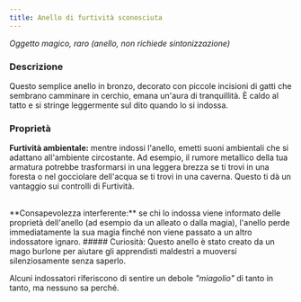 ```yaml
---
title: Anello di furtività sconosciuta
---
```



*Oggetto magico, raro (anello, non richiede sintonizzazione)*

<MaskedImage src="https://cdn.leonardo.ai/users/e9df9e5e-8c47-4d7f-87b3-195ea30587b1/generations/258afe5d-8784-40b2-9272-f66d11c66626/Leonardo_Phoenix_10_A_delicate_antique_bronze_ring_with_a_warm_2.jpg" mask="1"/>

### Descrizione
Questo semplice anello in bronzo, decorato con piccole incisioni di gatti che sembrano camminare in cerchio, emana un'aura di tranquillità. È caldo al tatto e si stringe leggermente sul dito quando lo si indossa.

### Proprietà
**Furtività ambientale:** mentre indossi l'anello, emetti suoni ambientali che si adattano all'ambiente circostante. Ad esempio, il rumore metallico della tua armatura potrebbe trasformarsi in una leggera brezza se ti trovi in ​​una foresta o nel gocciolare dell'acqua se ti trovi in ​​una caverna. Questo ti dà un vantaggio sui controlli di Furtività.

<br />

<CensoredText>
**Consapevolezza interferente:** se chi lo indossa viene informato delle proprietà dell'anello (ad esempio da un alleato o dalla magia), l'anello perde immediatamente la sua magia finché non viene passato a un altro indossatore ignaro.
</CensoredText>

<NoteBox>
##### Curiosità:
Questo anello è stato creato da un mago burlone per aiutare gli apprendisti maldestri a muoversi silenziosamente senza saperlo.


Alcuni indossatori riferiscono di sentire un debole *"miagolio"* di tanto in tanto, ma nessuno sa perché.
</NoteBox>